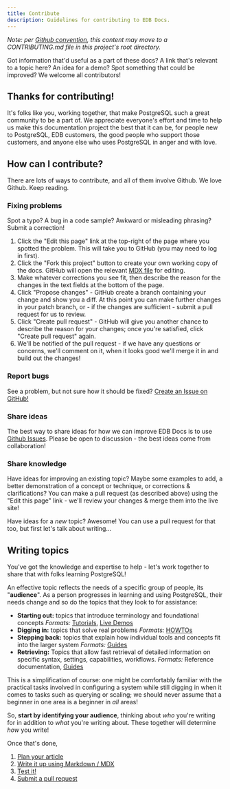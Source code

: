 ```yaml
---
title: Contribute
description: Guidelines for contributing to EDB Docs.
---
```


*Note: per [Github convention](https://help.github.com/en/github/building-a-strong-community/setting-guidelines-for-repository-contributors), this content may move to a CONTRIBUTING.md file in this project's root directory.*

Got information that'd useful as a part of these docs? A link that's relevant to a topic here? An idea for a demo? Spot something that could be improved? We welcome all contributors!

## Thanks for contributing!

It's folks like you, working together, that make PostgreSQL such a great community to be a part of. We appreciate everyone's effort and time to help us make this documentation project the best that it can be, for people new to PostgreSQL, EDB customers, the good people who support those customers, and anyone else who uses PostgreSQL in anger and with love.

## How can I contribute?

There are lots of ways to contribute, and all of them involve Github. We love Github. Keep reading.

### Fixing problems

Spot a typo? A bug in a code sample? Awkward or misleading phrasing? Submit a correction!

1. Click the "Edit this page" link at the top-right of the page where you spotted the problem. This will take you to GitHub (you may need to log in first).
2. Click the "Fork this project" button to create your own working copy of the docs. GitHub will open the relevant [MDX file](https://www.gatsbyjs.org/docs/mdx/writing-pages/) for editing.
3. Make whatever corrections you see fit, then describe the reason for the changes in the text fields at the bottom of the page.
4. Click "Propose changes" - GitHub create a branch containing your change and show you a diff. At this point you can make further changes in your patch branch, or - if the changes are sufficient - submit a pull request for us to review.
5. Click "Create pull request" - GitHub will give you another chance to describe the reason for your changes; once you're satisfied, click "Create pull request" again.
6. We'll be notified of the pull request - if we have any questions or concerns, we'll comment on it, when it looks good we'll merge it in and build out the changes!

### Report bugs

See a problem, but not sure how it should be fixed? [Create an Issue on GitHub!](/community/feedback)

### Share ideas

The best way to share ideas for how we can improve EDB Docs is to use [Github Issues](/community/feedback). Please be open to discussion - the best ideas come from collaboration!

### Share knowledge

Have ideas for improving an existing topic? Maybe some examples to add, a better demonstration of a concept or technique, or corrections & clarifications? You can make a pull request (as described above) using the "Edit this page" link - we'll review your changes & merge them into the live site!

Have ideas for a *new* topic? Awesome! You can use a pull request for that too, but first let's talk about writing...

## Writing topics

You've got the knowledge and expertise to help - let's work together to share that with folks learning PostgreSQL! 

An effective topic reflects the needs of a specific group of people, its "**audience**". As a person progresses in learning and using PostgreSQL, their needs change and so do the topics that they look to for assistance:

- **Starting out:** topics that introduce terminology and foundational concepts
  *Formats:* [Tutorials](/community/contribute/planning/tutorial), [Live Demos](/community/contribute/planning/demo)
- **Digging in:** topics that solve real problems
  *Formats:* [HOWTOs](/community/contribute/planning/guide)
- **Stepping back:** topics that explain how individual tools and concepts fit into the larger system
  *Formats:* [Guides](/community/contribute/planning/guide)
- **Retrieving:** Topics that allow fast retrieval of detailed information on specific syntax, settings, capabilities, workflows.
  *Formats:* Reference documentation, [Guides](/community/contribute/planning/guide)

This is a simplification of course: one might be comfortably familiar with the practical tasks involved in configuring a system while still digging in when it comes to tasks such as querying or scaling; we should never assume that a beginner in one area is a beginner in *all* areas! 

So, **start by identifying your audience**, thinking about *who* you're writing for in addition to *what* you're writing about. These together will determine *how* you write!

Once that's done, 

1. [Plan your article](/community/contribute/planning)
2. [Write it up using Markdown / MDX](/community/contribute/style)
3. [Test it!](/community/contribute/planning/robustness)
4. [Submit a pull request](/community/contribute/planning/pull_request)
